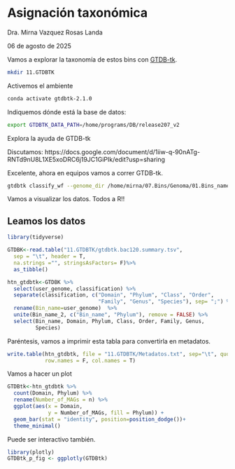 # Asignación taxonómica

Dra. Mirna Vazquez Rosas Landa

06 de agosto de 2025


Vamos a explorar la taxonomía de estos bins con [GTDB-tk](https://github.com/Ecogenomics/GTDBTk).

```bash
mkdir 11.GTDBTK
```

Activemos el ambiente

```bash
conda activate gtdbtk-2.1.0
```

Indiquemos dónde está la base de datos:

```bash
export GTDBTK_DATA_PATH=/home/programs/DB/release207_v2 
```

Explora la ayuda de GTDB-tk

Discutamos: https://docs.google.com/document/d/1iiw-q-90nATg-RNTd9nU8L1XE5xoDRC6j19JC1GiPIk/edit?usp=sharing

Excelente, ahora en equipos vamos a correr GTDB-tk.

```bash
gtdbtk classify_wf --genome_dir /home/mirna/07.Bins/Genoma/01.Bins_named --out_dir /home/mirna/11.GTDBTK --cpus 4 -x fa 
```

Vamos a visualizar los datos. Todos a R!!

## Leamos los datos

```r
library(tidyverse)
```

```r
GTDBK<-read.table("11.GTDBTK/gtdbtk.bac120.summary.tsv", 
  sep = "\t", header = T, 
  na.strings ="", stringsAsFactors= F)%>%
  as_tibble()
```

```r
htn_gtdbtk<-GTDBK %>%
  select(user_genome, classification) %>%
  separate(classification, c("Domain", "Phylum", "Class", "Order",
                             "Family", "Genus", "Species"), sep= ";") %>%
  rename(Bin_name=user_genome)  %>%
  unite(Bin_name_2, c("Bin_name", "Phylum"), remove = FALSE) %>%
  select(Bin_name, Domain, Phylum, Class, Order, Family, Genus, 
         Species)
```

Paréntesis, vamos a imprimir esta tabla para convertirla en metadatos.

```r
write.table(htn_gtdbtk, file = "11.GTDBTK/Metadatos.txt", sep="\t", quote = F,
            row.names = F, col.names = T)
```

Vamos a hacer un plot

```r
GTDBtk<-htn_gtdbtk %>%
  count(Domain, Phylum) %>%
  rename(Number_of_MAGs = n) %>%
  ggplot(aes(x = Domain, 
             y = Number_of_MAGs, fill = Phylum)) + 
  geom_bar(stat = "identity", position=position_dodge())+
  theme_minimal()
```

Puede ser interactivo también.

```r
library(plotly)
GTDBtk_p_fig <- ggplotly(GTDBtk)
```


